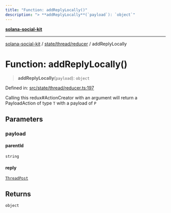 ```yaml
---
title: "Function: addReplyLocally()"
description: "> **addReplyLocally**(`payload`): `object`"
---
```


[**solana-social-kit**](../../../../README.mdx)

***

[solana-social-kit](../../../../README.mdx) / [state/thread/reducer](../README.mdx) / addReplyLocally

# Function: addReplyLocally()

> **addReplyLocally**(`payload`): `object`

Defined in: [src/state/thread/reducer.ts:197](https://github.com/SendArcade/solana-social-starter/blob/03568260ca96ed63f77049843c721de1cb011893/src/state/thread/reducer.ts#L197)

Calling this redux#ActionCreator with an argument will
return a PayloadAction of type `T` with a payload of `P`

## Parameters

### payload

#### parentId

`string`

#### reply

[`ThreadPost`](../../../../components/thread/thread.types/interfaces/ThreadPost.mdx)

## Returns

`object`
